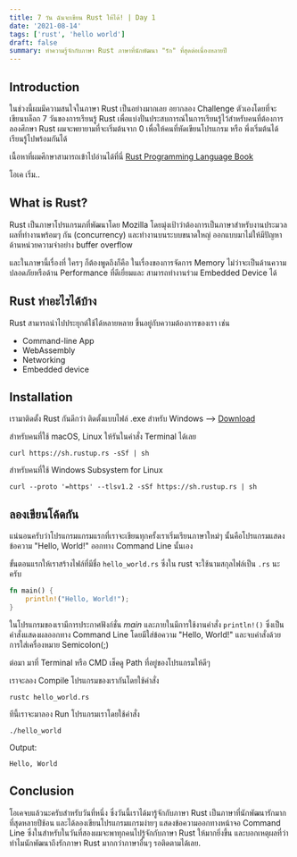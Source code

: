 ```yaml
---
title: 7 วัน ฉันจะเขียน Rust ให้ได้! | Day 1
date: '2021-08-14'
tags: ['rust', 'hello world']
draft: false
summary: ทำความรู้จักกับภาษา Rust ภาษาที่นักพัฒนา "รัก" ที่สุดต่อเนื่องหลายปี
---
```


## Introduction

ในช่วงนี้ผมมีความสนใจในภาษา Rust เป็นอย่างมากเลย อยากลอง Challenge ตัวเองโดยที่จะเขียนบล็อก 7 วันของการเรียนรู้ Rust
เพื่อแบ่งปั่นประสบการณ์ในการเรียนรู้ไว้สำหรับคนที่ต้องการลองศึกษา Rust ผมจะพยายามที่จะเริ่มต้นจาก 0 เพื่อให้คนที่หัดเขียนโปรแกรม หรือ พึ่งเริ่มต้นได้เรียนรู้ไปพร้อมกันได้

เนื้อหาที่ผมศึกษาสามารถเข้าไปอ่านได้ที่นี่ [Rust Programming Language Book](https://doc.rust-lang.org/book/)

โอเค เริ่ม..

## What is Rust?

Rust เป็นภาษาโปรแกรมภที่พัฒนาโดย Mozilla โดยมุ่งเป้าว่าต้องการเป็นภาษาสำหรับงานประมวลผลที่ทำงานพร้อมๆ กัน (concurrency) และทำงานบนระบบขนาดใหญ่ ออกแบบมาไม่ให้มีปัญหาด้านหน่วยความจำอย่าง buffer overflow

และในภาษานี้เรื่องที่ ใครๆ ก็ต้องพูดถึงก็คือ ในเรื่องของการจัดการ Memory ไม่ว่าจะเป็นด้านความปลอดภัยหรือด้าน Performance ที่ดีเยี่ยมและ สามารถทำงานร่วม Embedded Device ได้

## Rust ทำอะไรได้บ้าง

Rust สามารถนำไปประยุกต์ใช้ได้หลายหลาย ขึ้นอยู่กับความต้องการของเรา เช่น

- Command-line App
- WebAssembly
- Networking
- Embedded device

## Installation

เรามาติดตั้ง Rust กันดีกว่า
ติดตั้งแบบไฟล์ .exe สำหรับ Windows --> [Download](https://www.rust-lang.org/tools/install)

สำหรับคนที่ใช้ macOS, Linux ให้รันในคำสั่ง Terminal ได้เลย

```
curl https://sh.rustup.rs -sSf | sh
```

สำหรับคนที่ใช้ Windows Subsystem for Linux

```
curl --proto '=https' --tlsv1.2 -sSf https://sh.rustup.rs | sh
```

## ลองเขียนโค้ดกัน

แน่นอนครับว่าโปรแกรมแกรมแรกที่เราจะเขียนทุกครั้งเราเริ่มเรียนภาษาใหม่ๆ นั้นคือโปรแกรมแสดงข้อความ "Hello, World!" ออกทาง Command Line นั้นเอง

ขั้นตอนแรกให้เราสร้างไฟล์ที่มีชื่อ `hello_world.rs` ซึ่งใน rust จะใช้นามสกุลไฟล์เป็น `.rs` นะครับ

```rust:hello_world.rs showLineNumbers
fn main() {
    println!("Hello, World!");
}
```

ในโปรแกรมของเรามีการประกาศฟังก์ชั่น _main_ และภายในมีการใช้งานคำสั่ง `println!()` ซึ่งเป็นคำสั่งแสดงผลออกทาง Command Line โดยมีใส่ข้อความ "Hello, World!" และจบคำสั่งด้วยการใส่เครื่องหมาย Semicolon(;)

ต่อมา มาที่ Terminal หรือ CMD เช็คดู Path ที่อยู่ของโปรแกรมให้ดีๆ

เราจะลอง Compile โปรแกรมของเรากันโดยใช้คำสั่ง

```
rustc hello_world.rs
```

ทีนี้เราจะมาลอง Run โปรแกรมเราโดยใช้คำสั่ง

```
./hello_world
```

Output:

```
Hello, World
```

## Conclusion

โอเคจบแล้วนะครับสำหรับวันที่หนึ่ง ซึ่งวันนี้เราได้มารู้จักกับภาษา Rust เป็นภาษาที่นักพัฒนารักมากที่สุดหลายปีช้อน และได้ลองเขียนโปรแกรมแกรมง่ายๆ แสดงข้อความออกทางหน้าจอ Command Line ซึ่งในสำหรับในวันที่สองผมจะพาทุกคนไปรู้จักกับภาษา Rust ให้มากยิ่งขึ้น และบอกเหตุผลที่ว่า ทำไมนักพัฒนาถึงรักภาษา Rust มากกว่าภาษาอื่นๆ รอติดตามได้เลย.
